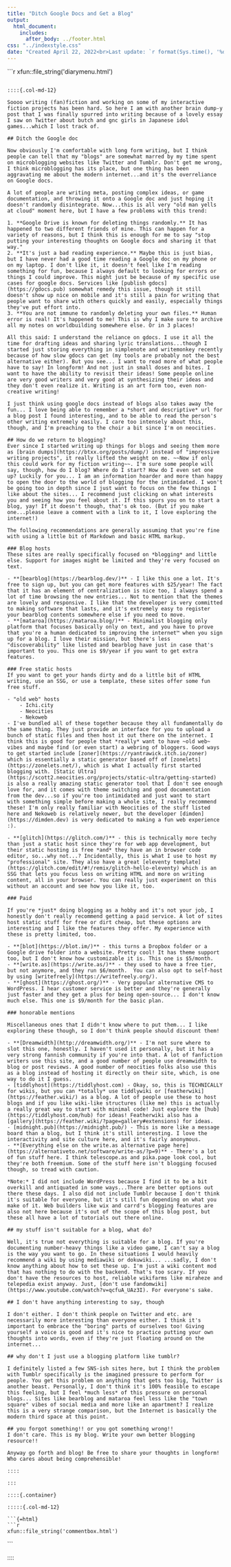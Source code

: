 ```yaml
---
title: "Ditch Google Docs and Get a Blog"
output: 
  html_document:
    includes:
      after_body: ../footer.html
css: "../indexstyle.css"
date: "Created April 22, 2022<br>Last update: `r format(Sys.time(), '%d %B, %Y')`"
---
```


::: {.container class="fluid-row d-flex flex-wrap align-content-stretch"}

```{=html}
```r
xfun::file_string('diarymenu.html')
```
```

::::{.col-md-12}

Soooo writing (fan)fiction and working on some of my interactive fiction projects has been hard. So here I am with another brain dump-y post that I was finally spurred into writing because of a lovely essay I saw on Twitter about butch and gnc girls in Japanese idol games...which I lost track of.

## Ditch the Google doc

Now obviously I'm comfortable with long form writing, but I think people can tell that my "blogs" are somewhat marred by my time spent on microblogging websites like Twitter and Tumblr. Don't get me wrong, I think microblogging has its place, but one thing has been aggravating me about the modern internet...and it's the overreliance on Google docs.

A lot of people are writing meta, posting complex ideas, or game documentation, and throwing it onto a Google doc and just hoping it doesn't randomly disintegrate. Now...this is all very "old man yells at cloud" moment here, but I have a few problems with this trend:

1. **Google Drive is known for deleting things randomly.** It has happened to two different friends of mine. This can happen for a variety of reasons, but I think this is enough for me to say "stop putting your interesting thoughts on Google docs and sharing it that way."
2. **It's just a bad reading experience.** Maybe this is just bias, but I have never had a good time reading a Google doc on my phone or on my laptop. I don't like it, it doesn't feel like I'm reading something for fun, because I always default to looking for errors or things I could improve. This might just be because of my specific use cases for google docs. Services like [publish gdocs](https://gdocs.pub) somewhat remedy this issue, though it still doesn't show up nice on mobile and it's still a pain for writing that people want to share with others quickly and easily, especially things they've put effort into.
3. **You are not immune to randomly deleting your own files.** Human error is real! It's happened to me! This is why I make sure to archive all my notes on worldbuilding somewhere else. Or in 3 places!

All this said: I understand the reliance on gdocs. I use it all the time for drafting ideas and sharing lyric translations...though I started just storing everything in simplenote and writemonkey recently because of how slow gdocs can get (my tools are probably not the best alternative either). But you see... I want to read more of what people have to say! In longform! And not just in small doses and bites. I want to have the ability to revisit their ideas! Some people online are very good writers and very good at synthesizing their ideas and they don't even realize it. Writing is an art form too, even non-creative writing!

I just think using google docs instead of blogs also takes away the fun... I love being able to remember a *short and descriptive* url for a blog post I found interesting, and to be able to read the person's other writing extremely easily. I care too intensely about this, though, and I'm preaching to the choir a bit since I'm on neocities.

## How do we return to blogging?
Ever since I started writing up things for blogs and seeing them more as [brain dumps](https://btxx.org/posts/dump/) instead of "impressive writing projects", it really lifted the weight on me. ~~Now if only this could work for my fiction writing~~. I'm sure some people will say, though, how do I blog? Where do I start? How do I even set one up? Luckily for you... I am an information hoarder and more than happy to open the door to the world of blogging for the intimidated. I won't be going too in depth since I just want to focus on the few things I like about the sites... I recommend just clicking on what interests you and seeing how you feel about it. If this spurs you on to start a blog, yay! If it doesn't though, that's ok too. (But if you make one...please leave a comment with a link to it, I love exploring the internet!) 

The following recommendations are generally assuming that you're fine with using a little bit of Markdown and basic HTML markup.

### Blog hosts 
These sites are really specifically focused on *blogging* and little else. Support for images might be limited and they're very focused on text. 

- **[bearblog](https://bearblog.dev/)** - I like this one a lot. It's free to sign up, but you can get more features with $25/year! The fact that it has an element of centralization is nice too, I always spend a lot of time browsing the new entries... Not to mention that the themes are lovely and responsive. I like that the developer is very committed to making software that lasts, and it's extremely easy to register your bearblog contents somewhere else if you need to move.
- **[mataroa](https://mataroa.blog/)** - Minimalist blogging only platform that focuses basically only on text, and you have to prove that you're a human dedicated to improving the internet™ when you sign up for a blog. I love their mission, but there's less "discoverability" like listed and bearblog have just in case that's important to you. This one is $9/year if you want to get extra features.

### Free static hosts
If you want to get your hands dirty and do a little bit of HTML writing, use an SSG, or use a template, these sites offer some fun free stuff.

- "old web" hosts
    - Ichi.city
    - Neocities
    - Nekoweb
- I've bundled all of these together because they all fundamentally do the same thing. They just provide an interface for you to upload a bunch of static files and then host it out there on the internet. I think this is good for people that *really* want to have ~old web~ vibes and maybe find (or even start) a webring of bloggers. Good ways to get started include [zoner](https://ryantrawick.itch.io/zoner) which is essentially a static generator based off of [zonelets](https://zonelets.net/), which is what I actually first started blogging with. [Static Ultra](https://scott2.neocities.org/projects/static-ultra/getting-started) is also a really amazing static generator tool that I don't see enough love for, and it comes with theme switching and good documentation from the dev...so if you're too intimidated and just want to start with something simple before making a whole site, I really recommend these! I'm only really familiar with Neocities of the stuff listed here and Nekoweb is relatively newer, but the developer [dimden](https://dimden.dev) is very dedicated to making a fun web experience :).

- **[glitch](https://glitch.com/)** - this is technically more techy than just a static host since they're for web app development, but their static hosting is free *and* they have an in browser code editor, so...why not...? Incidentally, this is what I use to host my "professional" site. They also have a great [eleventy template](https://glitch.com/edit/#!/remix/glitch-hello-eleventy) which is an SSG that lets you focus less on writing HTML and more on writing content, all in your browser. You can really just experiment on this without an account and see how you like it, too.

### Paid

If you're *just* doing blogging as a hobby and it's not your job, I honestly don't really recommend getting a paid service. A lot of sites host static stuff for free or dirt cheap, but these options are interesting and I like the features they offer. My experience with these is pretty limited, too.

- **[blot](https://blot.im/)** - this turns a Dropbox folder or a Google drive folder into a website. Pretty cool! It has theme support too, but I don't know how customizable it is. This one is $5/month.
- **[write.as](https://write.as/)** - they used to have a free tier, but not anymore, and they run $6/month.  You can also opt to self-host by using [writefreely](https://writefreely.org/).
- **[ghost](https://ghost.org/)** - Very popular alternative CMS to WordPress. I hear customer service is better and they're generally just faster and they get a plus for being open-source... I don't know much else. This one is $9/month for the basic plan.

### honorable mentions

Miscellaneous ones that I didn't know where to put them... I like exploring these though, so I don't think people should discount them!

- **[Dreamwidth](http://dreamwidth.org/)** - I'm not sure where to slot this one, honestly. I haven't used it personally, but it has a very strong fannish community if you're into that. A lot of fanfiction writers use this site, and a good number of people use dreamwidth to blog or post reviews. A good number of neocities folks also use this as a blog instead of hosting it directly on their site, which, is one way to do it I guess.
- [tiddlyhost](https://tiddlyhost.com) - Okay, so, this is TECHNICALLY for wikis, but you can *totally* use tiddlywiki or [featherwiki](https://feather.wiki/) as a blog. A lot of people use these to host blogs and if you like wiki-like structures (like me) this is actually a really great way to start with minimal code! Just explore the [hub](https://tiddlyhost.com/hub) for ideas! Featherwiki also has a [gallery](https://feather.wiki/?page=gallery#extensions) for ideas.
- [midnight.pub](https://midnight.pub/) - This is more like a message board than a blog, but I think it's still interesting. I love the interactivity and site culture here, and it's fairly anonymous.
- **[Everything else on the write.as alternative page here](https://alternativeto.net/software/write-as/?p=9)** - There's a lot of fun stuff here. I think telescope.as and pika.page look cool, but they're both freemium. Some of the stuff here isn't blogging focused though, so tread with caution.

*Note:* I did not include WordPress because I find it to be a bit overkill and antiquated in some ways...There are better options out there these days. I also did not include Tumblr because I don't think it's suitable for everyone, but it's still fun depending on what you make of it. Web builders like wix and carrd's blogging features are also not here because it's out of the scope of this blog post, but these all have a lot of tutorials out there online.

## my stuff isn't suitable for a blog, what do?

Well, it's true not everything is suitable for a blog. If you're documenting number-heavy things like a video game, I can't say a blog is the way you want to go. In these situations I would heavily recommend a wiki by using mediawiki or dokuwiki... ...sadly, I don't know anything about how to set these up. I'm just a wiki content mod that has nothing to do with the backend. That's too scary. If you don't have the resources to host, reliable wikifarms like miraheze and telepedia exist anyway. Just, [don't use fandomwiki](https://www.youtube.com/watch?v=qcfuA_UAz3I). For everyone's sake.

## I don't have anything interesting to say, though

I don't either. I don't think people on Twitter and etc. are necessarily more interesting than everyone either. I think it's important to embrace the "boring" parts of ourselves too! Giving yourself a voice is good and it's nice to practice putting your own thoughts into words, even if they're just floating around on the internet...

## why don't I just use a blogging platform like tumblr?

I definitely listed a few SNS-ish sites here, but I think the problem with Tumblr specifically is the imagined pressure to perform for people. You get this problem on anything that gets too big, Twitter is another beast. Personally, I don't think it's 100% feasible to escape this feeling, but I feel *much less* of this pressure on personal blogs... Sites like bearblog and mataroa feel less like the "town square" vibes of social media and more like an apartment? I realize this is a very strange comparison, but the Internet is basically the modern third space at this point.

## you forgot something!! or you got something wrong!!
I don't care. This is my blog. Write your own better blogging resource!!

Anyway go forth and blog! Be free to share your thoughts in longform! Who cares about being comprehensible!

::::

:::

::::{.container}

:::::{.col-md-12}

```{=html}
```r
xfun::file_string('commentbox.html')
```
```
:::::

::::
